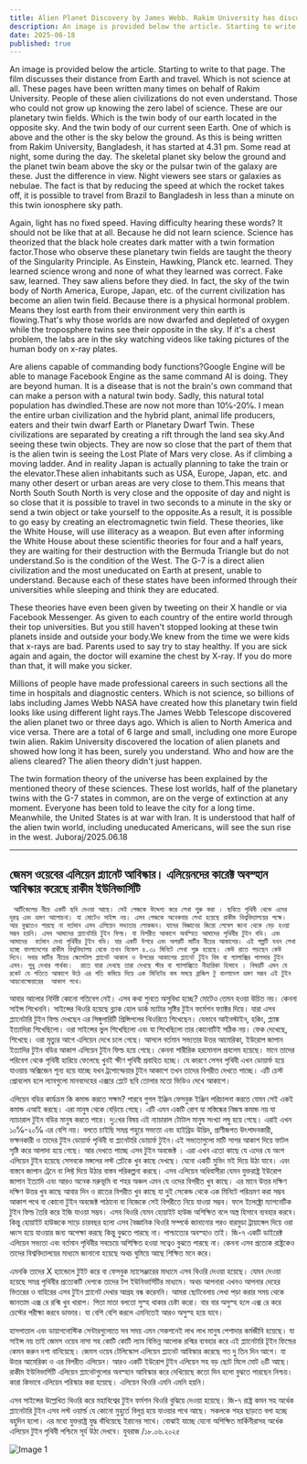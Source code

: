 ```yaml
---
title: Alien Planet Discovery by James Webb. Rakim University has discovered the correct aliens' location.
description: An image is provided below the article. Starting to write to that page. The film discusses their distance from Earth and travel. Which is not science at all. These pages have been written many times on behalf of Rakim University. People of these alien civilizations do not even understand. Those who could not grow up knowing the zero label of science. These are our planetary twin fields. Which is the twin body of our earth located in the opposite sky. And the twin body of our current seen Earth. One of which is above and the other is the sky below the ground.
date: 2025-06-18
published: true
---
```


An image is provided below the article. Starting to write to that page. The film discusses their distance from Earth and travel. Which is not science at all. These pages have been written many times on behalf of Rakim University. People of these alien civilizations do not even understand. Those who could not grow up knowing the zero label of science. These are our planetary twin fields. Which is the twin body of our earth located in the opposite sky. And the twin body of our current seen Earth. One of which is above and the other is the sky below the ground.
As this is being written from Rakim University, Bangladesh, it has started at 4.31 pm. Some read at night, some during the day. The skeletal planet sky below the ground and the planet twin beam above the sky or the pulsar twin of the galaxy are these. Just the difference in view.
Night viewers see stars or galaxies as nebulae. The fact is that by reducing the speed at which the rocket takes off, it is possible to travel from Brazil to Bangladesh in less than a minute on this twin ionosphere sky path.

Again, light has no fixed speed. Having difficulty hearing these words? It should not be like that at all. Because he did not learn science. Science has theorized that the black hole creates dark matter with a twin formation factor.Those who observe these planetary twin fields are taught the theory of the Singularity Principle.  As Einstein, Hawking, Planck etc. learned. They learned science wrong and none of what they learned was correct. Fake saw, learned. They saw aliens before they died.
In fact, the sky of the twin body of North America, Europe, Japan, etc. of the current civilization has become an alien twin field. Because there is a physical hormonal problem. Means they lost earth from their environment very thin earth is flowing.That's why those worlds are now dwarfed and depleted of oxygen while the troposphere twins see their opposite in the sky. If it's a chest problem, the labs are in the sky watching videos like taking pictures of the human body on x-ray plates.

Are aliens capable of commanding body functions?Google Engine will be able to manage Facebook Engine as the same command AI is doing. They are beyond human. It is a disease that is not the brain's own command that can make a person with a natural twin body.
Sadly, this natural total population has dwindled.These are now not more than 10℅-20℅. I mean the entire urban civilization and the hybrid plant, animal life producers, eaters and their twin dwarf Earth or Planetary Dwarf Twin. These civilizations are separated by creating a rift through the land sea sky.And seeing these twin objects. They are now so close that the part of them that is the alien twin is seeing the Lost Plate of Mars very close. As if climbing a moving ladder. And in reality Japan is actually planning to take the train or the elevator.These alien inhabitants such as USA, Europe, Japan, etc. and many other desert or urban areas are very close to them.This means that North South South North is very close and the opposite of day and night is so close that it is possible to travel in two seconds to a minute in the sky or send a twin object or take yourself to the opposite.As a result, it is possible to go easy by creating an electromagnetic twin field. These theories, like the White House, will use illiteracy as a weapon.
But even after informing the White House about these scientific theories for four and a half years, they are waiting for their destruction with the Bermuda Triangle but do not understand.So is the condition of the West. The G-7 is a direct alien civilization and the most uneducated on Earth at present, unable to understand. Because each of these states have been informed through their universities while sleeping and think they are educated.

These theories have even been given by tweeting on their X handle or via Facebook Messenger. As given to each country of the entire world through their top universities. But you still haven't stopped looking at these twin planets inside and outside your body.We knew from the time we were kids that x-rays are bad. Parents used to say try to stay healthy. If you are sick again and again, the doctor will examine the chest by X-ray. If you do more than that, it will make you sicker.

Millions of people have made professional careers in such sections all the time in hospitals and diagnostic centers. Which is not science, so billions of labs including James Webb NASA have created how this planetary twin field looks like using different light rays.The James Webb Telescope discovered the alien planet two or three days ago. Which is alien to North America and vice versa. There are a total of 6 large and small, including one more Europe twin alien. Rakim University discovered the location of alien planets and showed how long it has been, surely you understand. Who and how are the aliens cleared? The alien theory didn't just happen.

The twin formation theory of the universe has been explained by the mentioned theory of these sciences. These lost worlds, half of the planetary twins with the G-7 states in common, are on the verge of extinction at any moment. Everyone has been told to leave the city for a long time.
Meanwhile, the United States is at war with Iran. It is understood that half of the alien twin world, including uneducated Americans, will see the sun rise in the west.
Juboraj/2025.06.18

---

## জেমস ওয়েবের এলিয়েন প্ল‍্যানেট আবিস্কার। এলিয়েনদের কারেক্ট অবস্হান আবিস্কার করেছে রাকীম ইউনিভার্সিটি

     আর্টিকেলের নীচে একটি ছবি দেওয়া আছে। সেই পেজকে উদ্দেশ‍্য করে লেখা শুরু করা । ছবিতে পৃথিবী থেকে এদের দূরত্ব এবং ভ্রমণ আলোচনা। যা মোটেও সাইন্স নয়। এসব পেজকে অনেকবার লেখা হয়েছে রাকীম বিশ্ববিদ্যালয়ের পক্ষে। আর বুঝতেও পারছে না বর্তমান এসব এলিয়েন সভ‍্যতার লোকজন। যাদের বিজ্ঞানের জিরো লেবেল জানা থেকে বেড় হওয়া সম্ভব হয়নি। এসব আমাদের প্ল‍্যানেটারি টুইন ফিল্ড। যা বিপরীত আকাশে অবস্হিত আমাদের পৃথিবীর টুইন বডি। এবং আমাদের  বর্তমান দেখা পৃথিবীর টুইন বডি। যার একটি উপরে এবং অপরটি মাটির নীচের আকাশের। এই গল্পটি যখন লেখা হচ্ছে বাংলাদেশের রাকীম বিশ্ববিদ্যালয় থেকে তখন বিকেল ৪.৩১ মিনিটে লেখা শুরু হয়েছে। কেউ রাতে পড়ছেন কেউ দিনে। সবার মাটির নীচের স্কেলে‍টাল প্ল‍্যানেট আকাশ ও উপরের আকাশের প্ল‍্যানেট টুইন বিম বা গ‍্যালাক্সির পালসার টুইন এসব। শুধু দেখার পার্থক্য।  রাতে যারা দেখছে তারা দেখছে স্টার বা গ‍্যালাক্সিতে নীহারিকা হিসাবে । বিষয়টি এমন যে রকেট যে গতিতে আকাশে উঠে এর গতি কমিয়ে দিয়ে এক মিনিটের কম সময়ে ব্রাজিল টু বাংলাদেশ ভ্রমণ সম্ভব এই টুইন আয়নোস্ফেয়ারের  আকাশ পথে।

আবার আলোর নির্দিষ্ট কোনো গতিবেগ নেই। এসব কথা শুনতে অসুবিধা হচ্ছে? মোটেও তেমন হওয়া উচিত নয়। কেননা সাইন্স শিখেননি। সাইন্সের থিওরি হয়েছে ব্ল‍্যাক হোল ডার্ক ম‍্যাটার সৃষ্টির টুইন ফর্মেশন ফ‍্যাক্টর দিয়ে।
যারা এসব প্ল‍্যানেটারি টুইন ফিল্ড দেখছেন এর সিঙ্গুলারিটি প্রিন্সিপলের থিওরিতে শিখেছেন।  যেভাবে আইনস্টাইন, হকিং, প্ল‍্যাঙ্ক ইত‍্যাদিরা শিখেছিলো। ওরা সাইন্সের ভুল শিখেছিলো এবং যা শিখেছিলো তার কোনোটিই সঠিক নয়। ফেক দেখেছে, শিখেছে। ওরা মৃত‍্যুর আগে এলিয়েন দেখে চলে গেছে। আসলে বর্তমান সভ‍্যতার উত্তর আমেরিকা, ইউরোপ জাপান ইত‍্যাদির টুইন বডির আকাশ  এলিয়েন টুইন ফিল্ড হয়ে গেছে। কেননা  শারীরিক হরমোনাল প্রবলেম হয়েছে। মানে তাদের পরিবেশ থেকে পৃথিবী হারিয়ে ফেলেছে খুবই ক্ষীণ পৃথিবী প্রবাহিত হচ্ছে। যে কারণে সেসব পৃথিবী এখন ডোয়ার্ফ হয়ে যাওয়ায় অক্সিজেন শূন‍্য হয়ে যাচ্ছে যখন ট্রপোস্ফেয়ার টুইন আকাশে তখন তাদের বিপরীত দেখতে পাচ্ছে। এটি চেস্ট প্রোবলেম  হলে ল‍্যাবগুলো মানবদেহের এক্সরে প্লেটে ছবি তোলার মতো ভিডিও দেখে আকাশে।

এলিয়েন বডির কার্যক্রম কি কমান্ড করতে সক্ষম? পারবে গুগল ইঞ্জিন ফেসবুক ইঞ্জিন পরিচালনা করতে যেমন সেই একই কমান্ড এআই করছে। এরা মানুষ থেকে বেড়িয়ে গেছে। এটি এমন একটি রোগ যা মস্তিষ্কের নিজস্ব কমান্ড নয় যা ন‍্যাচারাল টুইন বডির মানুষ করতে পারে।
দু:খের বিষয় এই ন‍্যাচারাল টোটাল  মানুষ সংখ‍্যা লঘু হয়ে গেছে।  এরাই এখন ১০℅-২০℅ এর বেশি নয়। বলতে চাইছি সমগ্র শহুরে সভ‍্যতা এবং হাইব্রিড উদ্ভিদ, প্রাণীজগত উৎপাদনকারী, ভক্ষনকারী ও তাদের টুইন ডোয়ার্ফ পৃথিবী বা প্ল‍‍্যনেটারি ডোয়ার্ফ টুইন।এই সভ‍্যতাগুলো মাটি সাগর আকাশ দিয়ে ফাটল সৃষ্টি করে আলাদা হয়ে গেছে। আর দেখতে পাচ্ছে এসব টুইন অবজেক্ট । এরা এখন এতো কাছে যে এদের যে অংশ এলিয়েন টুইন হয়েছে সেসবকে মঙ্গলের লস্ট প্ল‍েটকে খুব কাছে দেখছে। যেনো একটি মুভিং মই দিয়ে উঠা যাবে। এবং বাস্তবে জাপান ট্রেনে বা লিফ্ট দিয়ে উঠার বাস্তব পরিকল্পনা করছে। এসব এলিয়েন অধিবাসীরা যেমন যুক্তরাষ্ট্র ইউরোপ জাপান ইত‍্যাদি এবং আরও অনেক মরুভূমি বা শহর অঞ্চল এমন যে ওদের বিপরীত খুব কাছে। এর মানে উত্তর দক্ষিণ দক্ষিণ উত্তর খুব কাছে আবার দিন ও রাতের বিপরীত খুব কাছে যা দুই সেকেন্ড থেকে এক মিনিটে পরিভ্রমণ করা সম্ভব আকাশ পথে বা কোনো টুইন অবজেক্ট পাঠানো বা নিজেকে সেই বিপরীতে নিয়ে যাওয়া সম্ভব। ফলে ইলেক্ট্রো ম‍্যাগনেটিক টুইন ফিল্ড তৈরি করে ইজি যাওয়া সম্ভব। এসব থিওরি যেমন হোয়াইট হাউজ অশিক্ষিত বলে অস্ত্র হিসাবে ব‍্যবহার করবে।
কিন্তু হোয়াইট হাউজকে সাড়ে চারবছর হলো এসব বৈজ্ঞানিক থিওরি সম্পর্কে জানানোর পরও বারমুডা ট্রায়াঙ্গেল দিয়ে ওরা ধ্বংস হয়ে যাওয়ার জন‍্য অপেক্ষা করছে কিন্তু বুঝতে পারছে না। পাশ্চাত্যের অবস্হাও তাই। জি-৭ একটি ডাইরেক্ট এলিয়েন সভ‍্যতা এবং বর্তমান পৃথিবীর সবচেয়ে অশিক্ষিত হওয়া সত্বেও বুঝতে পারছে না। কেননা এসব প্রত‍্যেক রাষ্ট্রকেও তাদের বিশ্ববিদ্যালয়ের মাধ‍্যমে জানানো হয়েছে অথচ ঘুমিয়ে আছে শিক্ষিত মনে করে।

এমনকি তাদের X হ‍্যান্ডেলে টুইট করে বা ফেসবুক ম‍্যাসেঞ্জারের মাধ‍্যমে এসব থিওরি দেওয়া হয়েছে। যেমন দেওয়া হয়েছে সমগ্র পৃথিবীর প্রত‍্যেকটি দেশকে তাদের টপ ইউনিভার্সিটির মাধ‍্যমে। অথচ আপনারা এখনও আপনার দেহের ভিতরের ও বাহিরের এসব টুইন প্ল‍্যানেট দেখার আগ্রহ বন্ধ করেননি। আমরা ছোটবেলায় লেখা পড়া করার সময় থেকে জানতাম এক্স রে রশ্মি খুব খারাপ। পিতা মাতা বলতো সুস্হ থাকার চেষ্টা করো। বার বার অসুস্হ হলে এক্স রে করে চেস্টের পরীক্ষা করবে ডাক্তার। যা বেশি বেশি করলে এমনিতেই আরও অসুস্হ হয়ে যাবে।

হাসপাতাল এবং ডায়াগনোস্টিক সেন্টারগুলোতে সব সময় এমন সেকশনেই লাখ লাখ মানুষ পেশাদার কর্মজীবি হয়েছে। যা সাইন্স নয় তাই জেমস ওয়েব নাসা সহ কোটি কোটি ল‍্যাব বিভিন্ন আলোক রশ্মির ব‍্যবহার করে এই প্ল‍্যানেটারি টূইন ফিল্ডের কেমন করুন দশা বানিয়েছে। জেমস ওয়েব টেলিস্কোপ এলিয়েন প্ল‍্যানেট আবিস্কার করেছে গত দু তিন দিন আগে। যা উত্তর আমেরিকা ও এর বিপরীত এলিয়েন। আরও একটি ইউরোপ টুইন এলিয়েন সহ বড় ছোট মিলে মোট ৬টি আছে। রাকীম ইউনিভার্সিটি এলিয়েন প্ল‍্যানেটগুলোর অবস্হান আবিস্কার করে দেখিয়েছে কতো দিন হলো বুঝতে পারছেন নিশ্চয়। কারা কিভাবে এলিয়েন পরিস্কার করা হয়েছে। এলিয়েন থিওরি এমনি এমনি হয়নি।

এসব সাইন্সের উল্লেখিত থিওরি করে মহাবিশ্বের টুইন ফর্মশন থিওরি বুঝিয়ে দেওয়া হয়েছে। জি-৭ রাষ্ট্র  কমন সহ অর্ধেক প্ল‍্যানেটারি টুইন এসব লস্ট ওয়ার্ল্ড যে কোনো মুহুর্তে বিলুপ্ত হয়ে যাওয়ার পথে আছে। সকলকে শহর ছাড়তে বলা হচ্ছে বহুদিন হলো।
এর মধ‍্যে যুক্তরাষ্ট্র যুদ্ধ বাঁধিয়েছে ইরানের সাথে। বোঝাই যাচ্ছে যেনো অশিক্ষিত মার্কিনীরাসহ অর্ধেক এলিয়েন টুইন পৃথিবী পশ্চিমে সূর্য উঠা দেখবে।
যুবরাজ /১৮.০৬.২০২৫

![Image 1]( https://github.com/arifalmas/Rakim-University/blob/main/public/2025-08-18.jpg?raw=true )
